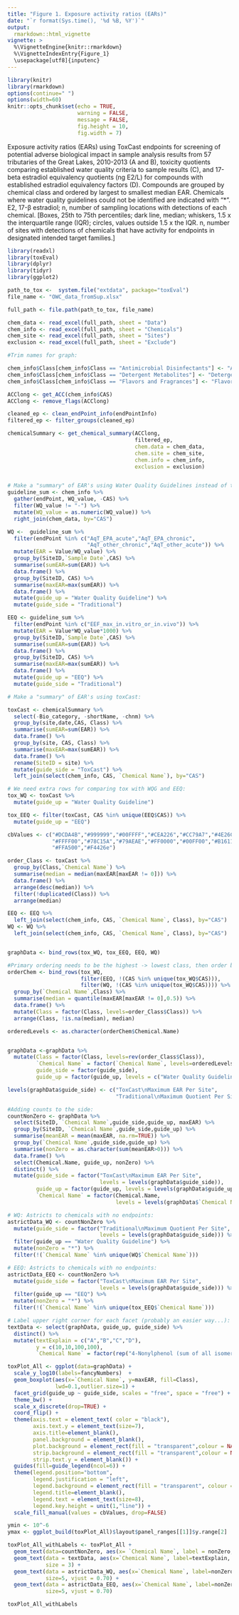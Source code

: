 ```yaml
---
title: "Figure 1. Exposure activity ratios (EARs)"
date: "`r format(Sys.time(), '%d %B, %Y')`"
output: 
  rmarkdown::html_vignette
vignette: >
  %\VignetteEngine{knitr::rmarkdown}
  %\VignetteIndexEntry{Figure_1}
  \usepackage[utf8]{inputenc}
---
```



```r
library(knitr)
library(rmarkdown)
options(continue=" ")
options(width=60)
knitr::opts_chunk$set(echo = TRUE,
                      warning = FALSE,
                      message = FALSE,
                      fig.height = 10,
                      fig.width = 7)
```

Exposure activity ratios (EARs) using ToxCast endpoints for screening of potential adverse biological impact in sample analysis results from 57 tributaries of the Great Lakes, 2010-2013 (A and B), toxicity quotients comparing established water quality criteria to sample results (C), and 17-beta estradiol equivalency quotients (ng E2/L) for compounds with established estradiol equivalency factors (D). Compounds are grouped by chemical class and ordered by largest to smallest median EAR. Chemicals where water quality guidelines could not be identified are indicated with “*”.  E2, 17-β estradiol; n, number of sampling locations with detections of each chemical. [Boxes, 25th to 75th percentiles; dark line, median; whiskers, 1.5 x the interquartile range (IQR); circles, values outside 1.5 x the IQR. n, number of sites with detections of chemicals that have activity for endpoints in designated intended target families.]



```r
library(readxl)
library(toxEval)
library(dplyr)
library(tidyr)
library(ggplot2)

path_to_tox <-  system.file("extdata", package="toxEval")
file_name <- "OWC_data_fromSup.xlsx"

full_path <- file.path(path_to_tox, file_name)

chem_data <- read_excel(full_path, sheet = "Data")
chem_info <- read_excel(full_path, sheet = "Chemicals") 
chem_site <- read_excel(full_path, sheet = "Sites")
exclusion <- read_excel(full_path, sheet = "Exclude")

#Trim names for graph:

chem_info$Class[chem_info$Class == "Antimicrobial Disinfectants"] <- "Antimicrobial"
chem_info$Class[chem_info$Class == "Detergent Metabolites"] <- "Detergent"
chem_info$Class[chem_info$Class == "Flavors and Fragrances"] <- "Flavor/Fragrance"

ACClong <- get_ACC(chem_info$CAS)
ACClong <- remove_flags(ACClong)

cleaned_ep <- clean_endPoint_info(endPointInfo)
filtered_ep <- filter_groups(cleaned_ep)

chemicalSummary <- get_chemical_summary(ACClong,
                                        filtered_ep, 
                                        chem.data = chem_data, 
                                        chem.site = chem_site, 
                                        chem.info = chem_info,
                                        exclusion = exclusion)


# Make a "summary" of EAR's using Water Quality Guidelines instead of toxCast:
guideline_sum <- chem_info %>%
  gather(endPoint, WQ_value, -CAS) %>%
  filter(WQ_value != "-") %>%
  mutate(WQ_value = as.numeric(WQ_value)) %>%
  right_join(chem_data, by="CAS")

WQ <-  guideline_sum %>%
  filter(endPoint %in% c("AqT_EPA_acute","AqT_EPA_chronic",
                         "AqT_other_chronic","AqT_other_acute")) %>%
  mutate(EAR = Value/WQ_value) %>%
  group_by(SiteID,`Sample Date`,CAS) %>%
  summarise(sumEAR=sum(EAR)) %>%
  data.frame() %>%
  group_by(SiteID, CAS) %>%
  summarise(maxEAR=max(sumEAR)) %>%
  data.frame() %>%
  mutate(guide_up = "Water Quality Guideline") %>%
  mutate(guide_side = "Traditional")

EEQ <- guideline_sum %>%
  filter(endPoint %in% c("EEF_max_in.vitro_or_in.vivo")) %>%
  mutate(EAR = Value*WQ_value*1000) %>%
  group_by(SiteID,`Sample Date`,CAS) %>%
  summarise(sumEAR=sum(EAR)) %>%
  data.frame() %>%
  group_by(SiteID, CAS) %>%
  summarise(maxEAR=max(sumEAR)) %>%
  data.frame() %>%
  mutate(guide_up = "EEQ") %>%
  mutate(guide_side = "Traditional")

# Make a "summary" of EAR's using toxCast:

toxCast <- chemicalSummary %>%
  select(-Bio_category, -shortName, -chnm) %>%
  group_by(site,date,CAS, Class) %>%
  summarise(sumEAR=sum(EAR)) %>%
  data.frame() %>%
  group_by(site, CAS, Class) %>%
  summarise(maxEAR=max(sumEAR)) %>%
  data.frame() %>%
  rename(SiteID = site) %>%
  mutate(guide_side = "ToxCast") %>%
  left_join(select(chem_info, CAS, `Chemical Name`), by="CAS") 

# We need extra rows for comparing tox with WQG and EEQ:
tox_WQ <- toxCast %>%
  mutate(guide_up = "Water Quality Guideline")

tox_EEQ <- filter(toxCast, CAS %in% unique(EEQ$CAS)) %>%
  mutate(guide_up = "EEQ")

cbValues <- c("#DCDA4B","#999999","#00FFFF","#CEA226","#CC79A7","#4E26CE",
              "#FFFF00","#78C15A","#79AEAE","#FF0000","#00FF00","#B1611D",
              "#FFA500","#F4426e")

order_Class <- toxCast %>%
  group_by(Class,`Chemical Name`) %>%
  summarise(median = median(maxEAR[maxEAR != 0])) %>%
  data.frame() %>%
  arrange(desc(median)) %>%
  filter(!duplicated(Class)) %>%
  arrange(median) 

EEQ <- EEQ %>%
  left_join(select(chem_info, CAS, `Chemical Name`, Class), by="CAS")
WQ <- WQ %>%
  left_join(select(chem_info, CAS, `Chemical Name`, Class), by="CAS")


graphData <- bind_rows(tox_WQ, tox_EEQ, EEQ, WQ) 

#Primary ordering needs to be the highest -> lowest class, then order by median
orderChem <- bind_rows(tox_WQ, 
                       filter(EEQ, !(CAS %in% unique(tox_WQ$CAS))),
                       filter(WQ, !(CAS %in% unique(tox_WQ$CAS)))) %>%
  group_by(`Chemical Name`,Class) %>%
  summarise(median = quantile(maxEAR[maxEAR != 0],0.5)) %>%
  data.frame() %>%
  mutate(Class = factor(Class, levels=order_Class$Class)) %>%
  arrange(Class, !is.na(median), median)

orderedLevels <- as.character(orderChem$Chemical.Name) 


graphData <-graphData %>%
  mutate(Class = factor(Class, levels=rev(order_Class$Class)),
         `Chemical Name` = factor(`Chemical Name`, levels=orderedLevels),
         guide_side = factor(guide_side),
         guide_up = factor(guide_up, levels = c("Water Quality Guideline","EEQ")))  

levels(graphData$guide_side) <- c("ToxCast\nMaximum EAR Per Site",
                                  "Traditional\nMaximum Quotient Per Site")

#Adding counts to the side:
countNonZero <- graphData %>%
  select(SiteID, `Chemical Name`,guide_side,guide_up, maxEAR) %>%
  group_by(SiteID, `Chemical Name`,guide_side,guide_up) %>%
  summarise(meanEAR = mean(maxEAR, na.rm=TRUE)) %>%
  group_by(`Chemical Name`,guide_side,guide_up) %>%
  summarise(nonZero = as.character(sum(meanEAR>0))) %>%
  data.frame() %>%
  select(Chemical.Name, guide_up, nonZero) %>%
  distinct() %>%
  mutate(guide_side = factor("ToxCast\nMaximum EAR Per Site", 
                             levels = levels(graphData$guide_side)),
         guide_up = factor(guide_up, levels = levels(graphData$guide_up)),
         `Chemical Name` = factor(Chemical.Name, 
                                  levels = levels(graphData$`Chemical Name`))) 

# WQ: Astricts to chemicals with no endpoints:
astrictData_WQ <- countNonZero %>%
  mutate(guide_side = factor("Traditional\nMaximum Quotient Per Site", 
                             levels = levels(graphData$guide_side))) %>%
  filter(guide_up == "Water Quality Guideline") %>%
  mutate(nonZero = "*") %>%
  filter(!(`Chemical Name` %in% unique(WQ$`Chemical Name`)))

# EEQ: Astricts to chemicals with no endpoints:
astrictData_EEQ <- countNonZero %>%
  mutate(guide_side = factor("ToxCast\nMaximum EAR Per Site", 
                             levels = levels(graphData$guide_side))) %>%
  filter(guide_up == "EEQ") %>%
  mutate(nonZero = "*") %>%
  filter(!(`Chemical Name` %in% unique(tox_EEQ$`Chemical Name`)))

# Label upper right corner for each facet (probably an easier way...):
textData <- select(graphData, guide_up, guide_side) %>%
  distinct() %>%
  mutate(textExplain = c("A","B","C","D"),
         y = c(10,10,100,100),
         `Chemical Name` = factor(rep("4-Nonylphenol (sum of all isomers)",4), levels = levels(graphData$`Chemical Name`)))

toxPlot_All <- ggplot(data=graphData) +
  scale_y_log10(labels=fancyNumbers)  +
  geom_boxplot(aes(x=`Chemical Name`, y=maxEAR, fill=Class),
               lwd=0.1,outlier.size=1) +
  facet_grid(guide_up ~ guide_side, scales = "free", space = "free") +
  theme_bw() +
  scale_x_discrete(drop=TRUE) +
  coord_flip() +
  theme(axis.text = element_text( color = "black"),
        axis.text.y = element_text(size=7),
        axis.title=element_blank(),
        panel.background = element_blank(),
        plot.background = element_rect(fill = "transparent",colour = NA),
        strip.background = element_rect(fill = "transparent",colour = NA),
        strip.text.y = element_blank()) +
  guides(fill=guide_legend(ncol=6)) +
  theme(legend.position="bottom",
        legend.justification = "left",
        legend.background = element_rect(fill = "transparent", colour = "transparent"),
        legend.title=element_blank(),
        legend.text = element_text(size=8),
        legend.key.height = unit(1,"line")) +
  scale_fill_manual(values = cbValues, drop=FALSE) 

ymin <- 10^-6
ymax <- ggplot_build(toxPlot_All)$layout$panel_ranges[[1]]$y.range[2]

toxPlot_All_withLabels <- toxPlot_All +
  geom_text(data=countNonZero, aes(x= `Chemical Name`, label = nonZero, y=ymin), size=2.5) +
  geom_text(data = textData, aes(x=`Chemical Name`, label=textExplain, y=y),
            size = 3) +
  geom_text(data = astrictData_WQ, aes(x=`Chemical Name`, label=nonZero, y=10^-5),
            size=5, vjust = 0.70) +
  geom_text(data = astrictData_EEQ, aes(x=`Chemical Name`, label=nonZero, y=3.3*ymin),
            size=5, vjust = 0.70)

toxPlot_All_withLabels

```